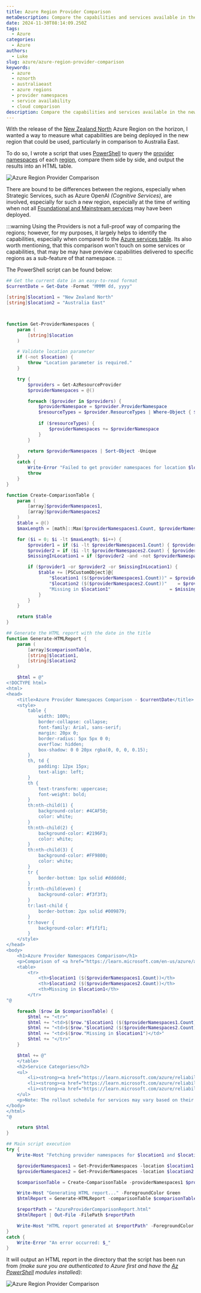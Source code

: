 ```yaml
---
title: Azure Region Provider Comparison
metaDescription: Compare the capabilities and services available in the new Azure region for example, New Zealand North, with those in Australia East.
date: 2024-11-30T08:14:09.250Z
tags:
  - Azure
categories:
  - Azure
authors:
  - Luke
slug: azure/azure-region-provider-comparison
keywords:
  - azure
  - nznorth
  - australiaeast
  - azure regions
  - provider namespaces
  - service availability
  - cloud comparison
description: Compare the capabilities and services available in the new Azure region, for example, New Zealand North, with those in Australia East.
---
```


With the release of the [New Zealand North](https://datacenters.microsoft.com/globe/explore?info=region_newzealandnorth) Azure Region on the horizon, I wanted a way to measure what capabilities are being deployed in the new region that could be used, particularly in comparison to Australia East.

To do so, I wrote a script that uses [PowerShell](https://learn.microsoft.com/powershell/scripting/overview?view=powershell-7.4&WT.mc_id=AZ-MVP-5004796) to query the [provider namespaces](https://learn.microsoft.com/en-us/azure/azure-resource-manager/management/azure-services-resource-providers?WT.mc_id=AZ-MVP-5004796) of each [region](https://azure.microsoft.com/explore/global-infrastructure/products-by-region?WT.mc_id=AZ-MVP-5004796#products-by-region_tab4), compare them side by side, and output the results into an HTML table.

![Azure Region Provider Comparison](images/RegionCompare_AustraliaVsNZN.png)

<!--truncate-->

There are bound to be differences between the regions, especially when Strategic Services, such as Azure OpenAI _(Cognitive Services)_, are involved, especially for such a new region, especially at the time of writing when not all [Foundational and Mainstream services](https://learn.microsoft.com/azure/reliability/availability-service-by-category?WT.mc_id=AZ-MVP-5004796#service-categories-across-region-types) may have been deployed.

:::warning
Using the Providers is not a full-proof way of comparing the regions; however, for my purposes, it largely helps to identify the capabilities, especially when compared to the [Azure services table](https://learn.microsoft.com/en-us/azure/azure-resource-manager/management/azure-services-resource-providers?WT.mc_id=AZ-MVP-5004796). Its also worth mentioning, that this comparison won't touch on some services or capabilities, that may be may have preview capabilities delivered to specific regions as a sub-feature of that namespace.
:::

The PowerShell script can be found below:

```powershell title="RegionProvider_Compare.ps1"
## Get the current date in an easy-to-read format
$currentDate = Get-Date -Format "MMMM dd, yyyy"

[string]$location1 = "New Zealand North"
[string]$location2 = "Australia East"



function Get-ProviderNamespaces {
    param (
        [string]$location
    )

    # Validate location parameter
    if (-not $location) {
        throw "Location parameter is required."
    }

    try {
        $providers = Get-AzResourceProvider
        $providerNamespaces = @()

        foreach ($provider in $providers) {
            $providerNamespace = $provider.ProviderNamespace
            $resourceTypes = $provider.ResourceTypes | Where-Object { $_.Locations -contains $location }
            
            if ($resourceTypes) {
                $providerNamespaces += $providerNamespace
            }
        }

        return $providerNamespaces | Sort-Object -Unique
    }
    catch {
        Write-Error "Failed to get provider namespaces for location $location : $_"
        throw
    }
}

function Create-ComparisonTable {
    param (
        [array]$providerNamespaces1,
        [array]$providerNamespaces2
    )
    $table = @()
    $maxLength = [math]::Max($providerNamespaces1.Count, $providerNamespaces2.Count)

    for ($i = 0; $i -lt $maxLength; $i++) {
        $provider1 = if ($i -lt $providerNamespaces1.Count) { $providerNamespaces1[$i] } else { "" }
        $provider2 = if ($i -lt $providerNamespaces2.Count) { $providerNamespaces2[$i] } else { "" }
        $missingInLocation1 = if ($provider2 -and -not $providerNamespaces1.Contains($provider2)) { $provider2.Trim() } else { "" }

        if ($provider1 -or $provider2 -or $missingInLocation1) {
            $table += [PSCustomObject]@{
                "$location1 ($($providerNamespaces1.Count))" = $provider1
                "$location2 ($($providerNamespaces2.Count))"    = $provider2
                "Missing in $location1"                      = $missingInLocation1
            }
        }
    }

    return $table
}

## Generate the HTML report with the date in the title
function Generate-HTMLReport {
    param (
        [array]$comparisonTable,
        [string]$location1,
        [string]$location2
    )

    $html = @"
<!DOCTYPE html>
<html>
<head>
    <title>Azure Provider Namespaces Comparison - $currentDate</title>
    <style>
        table { 
            width: 100%; 
            border-collapse: collapse; 
            font-family: Arial, sans-serif; 
            margin: 20px 0; 
            border-radius: 5px 5px 0 0; 
            overflow: hidden; 
            box-shadow: 0 0 20px rgba(0, 0, 0, 0.15); 
        }
        th, td { 
            padding: 12px 15px; 
            text-align: left; 
        }
        th { 
            text-transform: uppercase; 
            font-weight: bold; 
        }
        th:nth-child(1) { 
            background-color: #4CAF50; 
            color: white; 
        }
        th:nth-child(2) { 
            background-color: #2196F3; 
            color: white; 
        }
        th:nth-child(3) { 
            background-color: #FF9800; 
            color: white; 
        }
        tr { 
            border-bottom: 1px solid #dddddd; 
        }
        tr:nth-child(even) { 
            background-color: #f3f3f3; 
        }
        tr:last-child { 
            border-bottom: 2px solid #009879; 
        }
        tr:hover { 
            background-color: #f1f1f1; 
        }
    </style>
</head>
<body>
    <h1>Azure Provider Namespaces Comparison</h1>
    <p>Comparison of <a href="https://learn.microsoft.com/en-us/azure/azure-resource-manager/management/azure-services-resource-providers?WT.mc_id=AZ-MVP-5004796">provider namespaces</a> between <strong>$location1</strong> and <strong>$location2</strong> as of $currentDate.</p>
    <table>
        <tr>
            <th>$location1 ($($providerNamespaces1.Count))</th>
            <th>$location2 ($($providerNamespaces2.Count))</th>
            <th>Missing in $location1</th>
        </tr>
"@

    foreach ($row in $comparisonTable) {
        $html += "<tr>"
        $html += "<td>$($row."$location1 ($($providerNamespaces1.Count))")</td>"
        $html += "<td>$($row."$location2 ($($providerNamespaces2.Count))")</td>"
        $html += "<td>$($row."Missing in $location1")</td>"
        $html += "</tr>"
    }

    $html += @"
    </table>
    <h2>Service Categories</h2>
    <ul>
        <li><strong><a href="https://learn.microsoft.com/azure/reliability/availability-service-by-category?WT.mc_id=AZ-MVP-5004796#available-services-by-region-category">Foundational</a></strong>: Available in all recommended and alternate regions when the region is generally available, or within 90 days of a new foundational service becoming generally available.</li>
        <li><strong><a href="https://learn.microsoft.com/azure/reliability/availability-service-by-category?WT.mc_id=AZ-MVP-5004796#available-services-by-region-category">Mainstream</a></strong>: Available in all recommended regions within 90 days of the region general availability. Demand-driven in alternate regions, and many are already deployed into a large subset of alternate regions.</li>
        <li><strong><a href="https://learn.microsoft.com/azure/reliability/availability-service-by-category?WT.mc_id=AZ-MVP-5004796#strategic-services">Strategic</a></strong>: Targeted service offerings, often industry-focused or backed by customized hardware. Demand-driven availability across regions.</li>
    </ul>
    <p>Note: The rollout schedule for services may vary based on their category and region, with Foundational Services being prioritized for early adoption, followed by Mainstream services (+90 days after GA), and finally Strategic services as demand requirements. Make sure you let your Microsoft account team know if a Strategic Service is required in your region.</p>
</body>
</html>
"@

    return $html
}

## Main script execution
try {
    Write-Host "Fetching provider namespaces for $location1 and $location2 ..." -ForegroundColor Green

    $providerNamespaces1 = Get-ProviderNamespaces -location $location1
    $providerNamespaces2 = Get-ProviderNamespaces -location $location2

    $comparisonTable = Create-ComparisonTable -providerNamespaces1 $providerNamespaces1 -providerNamespaces2 $providerNamespaces2

    Write-Host "Generating HTML report..." -ForegroundColor Green
    $htmlReport = Generate-HTMLReport -comparisonTable $comparisonTable -location1 $location1 -location2 $location2

    $reportPath = "AzureProviderComparisonReport.html"
    $htmlReport | Out-File -FilePath $reportPath

    Write-Host "HTML report generated at $reportPath" -ForegroundColor Green
}
catch {
    Write-Error "An error occurred: $_"
}
```

It will output an HTML report in the directory that the script has been run from _(make sure you are authenticated to Azure first and have the [Az PowerShell](https://learn.microsoft.com/powershell/azure/new-azureps-module-az?view=azps-13.0.0&WT.mc_id=AZ-MVP-5004796) modules installed)_:

![Azure Region Provider Comparison](images/RegionCompare_HTMLReport.jpg)
